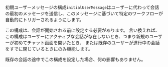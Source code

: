 
初期ユーザーメッセージの構成`initialUserMessage`はユーザーに代わって会話の最初のメッセージを送信し、このメッセージに基づいて特定のワークフローが自動的にトリガーされるようにします。

この構成は、会話が開始される前に設定する必要があります。
言い換えれば、この構成はユーザーにアクティブな会話が存在しないとき、つまり新規のユーザーが初めてチャット画面を開いたとき、
または既存のユーザーが進行中の会話をすでに閉じているときにのみ機能します。

<Admonition type="info" title="注意">

既存の会話の途中でこの構成を設定した場合、何の影響もありません。

</Admonition>
